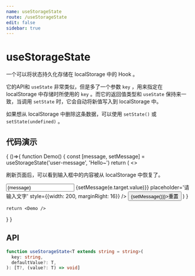 ```yaml
---
name: useStorageState
route: /useStorageState
edit: false
sidebar: true
---
```



# useStorageState

一个可以将状态持久化存储在 localStorage 中的 Hook 。

它的API和 `useState` 非常类似，但是多了一个参数 `key` ，用来指定在 localStorage 中存储时所使用的 `key` 。而它的返回值类型和 `useState` 保持来一致，当调用 `setState` 时，它会自动将新值写入到 localStorage 中。

如果想从 localStorage 中删除这条数据，可以使用 `setState()` 或 `setState(undefined)` 。

## 代码演示

<Playground>
{
  ()=>{
    function Demo() {
      const [message, setMessage] = useStorageState('user-message', 'Hello~')
      return (
        <>
          <p>刷新页面后，可以看到输入框中的内容被从 localStorage 中恢复了。</p>
          <Input
            value={message}
            onChange={(e) => {setMessage(e.target.value)}}
            placeholder='请输入文字'
            style={{width: 200, marginRight: 16}}
          />
          <Button onClick={() => {setMessage()}}>重置</Button>
        </>
      )
    }

    return <Demo />
  }
}
</Playground>

## API

```typescript
function useStorageState<T extends string = string>(
  key: string,
  defaultValue?: T,
): [T?, (value?: T) => void]
```
